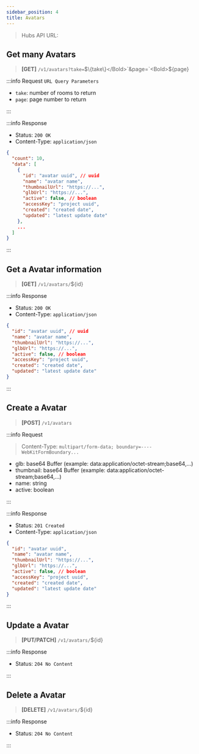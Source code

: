 ```yaml
---
sidebar_position: 4
title: Avatars
---
```



> Hubs API URL: <a><APIUrl /></a>

## Get many Avatars

> **[GET]** `/v1/avatars?take=`<Bold>$\{take\}</Bold>`&page=`<Bold>$\{page\}</Bold>

:::info Request `URL Query Parameters`

- `take`: number of rooms to return
- `page`: page number to return

:::

:::info Response

- Status: `200 OK`
- Content-Type: `application/json`

```json
{
  "count": 10,
  "data": [
    {
      "id": "avatar uuid", // uuid
      "name": "avatar name",
      "thumbnailUrl": "https://...",
      "glbUrl": "https://...",
      "active": false, // boolean
      "accessKey": "project uuid",
      "created": "created date",
      "updated": "latest update date"
    },
    ...
  ]
}
```

:::

## Get a Avatar information

> **[GET]** `/v1/avatars/`<Bold>$\{id\}</Bold>

:::info Response

- Status: `200 OK`
- Content-Type: `application/json`

```json
{
  "id": "avatar uuid", // uuid
  "name": "avatar name",
  "thumbnailUrl": "https://...",
  "glbUrl": "https://...",
  "active": false, // boolean
  "accessKey": "project uuid",
  "created": "created date",
  "updated": "latest update date"
}
```

:::

## Create a Avatar

> **[POST]** `/v1/avatars`

:::info Request

> Content-Type: `multipart/form-data; boundary=----WebKitFormBoundary...`

- glb: base64 Buffer (example: data:application/octet-stream;base64,...)
- thumbnail: base64 Buffer (example: data:application/octet-stream;base64,...)
- name: string
- active: boolean

:::

:::info Response

- Status: `201 Created`
- Content-Type: `application/json`

```json
{
  "id": "avatar uuid",
  "name": "avatar name",
  "thumbnailUrl": "https://...",
  "glbUrl": "https://...",
  "active": false, // boolean
  "accessKey": "project uuid",
  "created": "created date",
  "updated": "latest update date"
}
```

:::

## Update a Avatar

> **[PUT/PATCH]** `/v1/avatars/`<Bold>$\{id\}</Bold>

:::info Response

- Status: `204 No Content`

:::

## Delete a Avatar

> **[DELETE]** `/v1/avatars/`<Bold>$\{id\}</Bold>

:::info Response

- Status: `204 No Content`

:::
